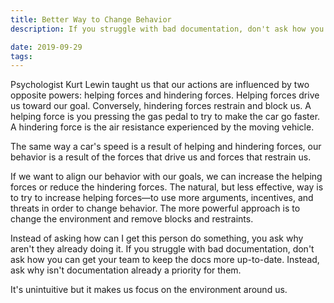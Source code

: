 ```yaml
---
title: Better Way to Change Behavior
description: If you struggle with bad documentation, don't ask how you can get your team to keep the docs more up-to-date. Instead, ask why isn't documentation already a priority for them.

date: 2019-09-29
tags:
---
```


Psychologist Kurt Lewin taught us that our actions are influenced by two opposite powers: helping forces and hindering forces. Helping forces drive us toward our goal. Conversely, hindering forces restrain and block us. A helping force is you pressing the gas pedal to try to make the car go faster. A hindering force is the air resistance experienced by the moving vehicle.

The same way a car's speed is a result of helping and hindering forces, our behavior is a result of the forces that drive us and forces that restrain us.

If we want to align our behavior with our goals, we can increase the helping forces or reduce the hindering forces. The natural, but less effective, way is to try to increase helping forces—to use more arguments, incentives, and threats in order to change behavior. The more powerful approach is to change the environment and remove blocks and restraints.

Instead of asking how can I get this person do something, you ask why aren't they already doing it. If you struggle with bad documentation, don't ask how you can get your team to keep the docs more up-to-date. Instead, ask why isn't documentation already a priority for them.

It's unintuitive but it makes us focus on the environment around us.
